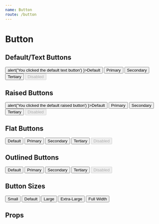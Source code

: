 ```yaml
---
name: Button
route: /button
---
```



# Button

## Default/Text Buttons
<Playground>
  <MarginWrapper>
    <Button variant='text' color='default' onClick={ () => alert('You clicked the default text button') }>Default</Button>
    <Button variant='text' color='primary'>Primary</Button>
    <Button variant='text' color='secondary'>Secondary</Button>
    <Button variant='text' color='tertiary'>Tertiary</Button>
    <Button variant='text' color='primary' disabled>Disabled</Button>
  </MarginWrapper>
</Playground>

## Raised Buttons
<Playground>
  <MarginWrapper>
    <Button variant='raised' color='default' onClick={ () => alert('You clicked the default raised button') }>Default</Button>
    <Button variant='raised' color='primary'>Primary</Button>
    <Button variant='raised' color='secondary'>Secondary</Button>
    <Button variant='raised' color='tertiary'>Tertiary</Button>
    <Button variant='raised' color='primary' disabled>Disabled</Button>
  </MarginWrapper>
</Playground>


## Flat Buttons
<Playground>
  <MarginWrapper>
    <Button variant='flat' color='default'>Default</Button>
    <Button variant='flat' color='primary'>Primary</Button>
    <Button variant='flat' color='secondary'>Secondary</Button>
    <Button variant='flat' color='tertiary'>Tertiary</Button>
    <Button variant='flat' color='primary' disabled>Disabled</Button>
  </MarginWrapper>
</Playground>

## Outlined Buttons
<Playground>
  <MarginWrapper>
    <Button variant='outlined' color='default'>Default</Button>
    <Button variant='outlined' color='primary'>Primary</Button>
    <Button variant='outlined' color='secondary'>Secondary</Button>
    <Button variant='outlined' color='tertiary'>Tertiary</Button>
    <Button variant='outlined' color='primary' disabled>Disabled</Button>
  </MarginWrapper>
</Playground>

## Button Sizes
<Playground>
  <MarginWrapper>
    <Button variant='flat' color='primary' size='small'>Small</Button>
    <Button variant='flat' color='primary' size='medium'>Default</Button>
    <Button variant='flat' color='primary' size='large'>Large</Button>
    <Button variant='flat' color='primary' size='extra-large'>Extra-Large</Button>
    <Button variant='flat' color='primary' fullwidth>Full Width</Button>
  </MarginWrapper>
</Playground>

## Props
<Props of={Button} />
